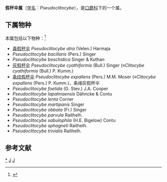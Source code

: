 {{Automatic Taxobox
| taxon = Pseudoclitocybe
| authority = (Singer) Singer (1956)
| image = Pseudoclitocybe.cyathiformis.-.lindsey.jpg
| image_caption = Pseudoclitocybe cyathiformis
| type species = Pseudoclitocybe cyathiformis
| type species authority = (Bull.) Singer (1956)
| Synonyms = ''Cantharellula'' subgen. ''Pseudoclitocybe'' <small>Singer (1943)</small>
* ''Omphalia'' (Fr.) Gray
* ''Omphalius'' Roussel, 1806
}}

'''假杯伞属'''（[[学名|学名]]：''Pseudoclitocybe''），是[[口蘑科|口蘑科]]下的一个属。

==下属物种==
本属包括以下物种：<ref>{{cite web |title=Pseudoclitocybe (Singer) Singer |url=https://www.gbif.org/species/2531323 |website=GBIF |access-date=2022-04-12 |archive-date=2021-12-01 |archive-url=https://web.archive.org/web/20211201111239/https://www.gbif.org/species/2531323 }}</ref>
* [[毒假杯伞|毒假杯伞]] ''Pseudoclitocybe atra'' (Velen.) Harmaja
* ''Pseudoclitocybe bacillaris'' (Pers.) Singer
* ''Pseudoclitocybe beschidica'' Singer & Kuthan
* [[灰假杯伞|灰假杯伞]] ''Pseudoclitocybe cyathiformis'' (Bull.) Singer (≡''Clitocybe cyathiformis'' (Bull.) P. Kumm.)
* [[条纹假杯伞|条纹假杯伞]] ''Pseudoclitocybe expallens'' (Pers.) M.M. Moser (≡''Clitocybe expallens'' (Pers.) P. Kumm.)，条缘灰假杯伞
* ''Pseudoclitocybe foetida'' (G. Stev.) J.A. Cooper
* ''Pseudoclitocybe lapalmaensis'' Dähncke & Contu
* ''Pseudoclitocybe lenta'' Corner
* ''Pseudoclitocybe martipanis'' Singer
* ''Pseudoclitocybe obbata'' (Fr.) Singer
* ''Pseudoclitocybe parvula'' Raithelh.
* ''Pseudoclitocybe sabulophila'' (H.E. Bigelow) Contu
* ''Pseudoclitocybe sphagneti'' Raithelh.
* ''Pseudoclitocybe trivialis'' Raithelh.

==参考文献==
{{reflist}}

{{taxonbar}}
[[Category:_假杯伞属|*]]
[[Category:_口蘑科|J]]
[[Category:_1956年描述的分类群|J]]